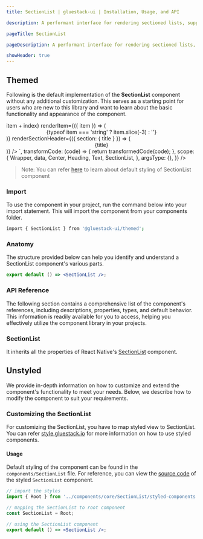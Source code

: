 ```yaml
---
title: SectionList | gluestack-ui | Installation, Usage, and API

description: A performant interface for rendering sectioned lists, supporting the most handy features. It is embedded react-native `SectionList` with all utility props of `gluestack-ui/themed`.

pageTitle: SectionList

pageDescription: A performant interface for rendering sectioned lists, supporting the most handy features. It is embedded react-native `SectionList` with all utility props of `gluestack-ui/themed`

showHeader: true
---
```



<Meta title="React Native Components/SectionList" />


## Themed

Following is the default implementation of the **SectionList** component without any additional customization. This serves as a starting point for users who are new to this library and want to learn about the basic functionality and appearance of the component.

<AppProvider>
  <CodePreview
    showComponentRenderer={true}
    showArgsController={false}
    metaData={{
      code: `
  <Center h="$80" w="100%">
      <SectionList
        minWidth={300}
        mb="$4"
        sections={data}
        keyExtractor={(item, index) => item + index}
        renderItem={({ item }) => (
          <Center py="$4" bg={item}>
            <Text color="$black">
              {typeof item === 'string' ? item.slice(-3) : ''}
            </Text>
          </Center>
        )}
        renderSectionHeader={({ section: { title } }) => (
          <Center>
            <Heading fontSize="$xl" mt="$8" pb="$4">
              {title}
            </Heading>
          </Center>
        )}
      />
    </Center>
`,
      transformCode: (code) => {
        return transformedCode(code);
      },
      scope: {
        Wrapper,
        data,
        Center,
        Heading,
        Text,
        SectionList,
      },
      argsType: {},
    }}
  />
</AppProvider>

<br />

> Note: You can refer [here](https://github.com/gluestack/gluestack-ui/tree/main/packages/themed/src/components/SectionList/styled-components) to learn about default styling of SectionList component

### Import

To use the component in your project, run the command below into your import statement. This will import the component from your components folder.

```bash
import { SectionList } from '@gluestack-ui/themed';
```

### Anatomy

The structure provided below can help you identify and understand a SectionList component's various parts.

```jsx
export default () => <SectionList />;
```

### API Reference

The following section contains a comprehensive list of the component's references, including descriptions, properties, types, and default behavior. This information is readily available for you to access, helping you effectively utilize the component library in your projects.

### SectionList

It inherits all the properties of React Native's [SectionList](https://reactnative.dev/docs/SectionList) component.

## Unstyled

We provide in-depth information on how to customize and extend the component's functionality to meet your needs. Below, we describe how to modify the component to suit your requirements.

### Customizing the SectionList

For customizing the SectionList, you have to map styled view to SectionList. You can refer [style.gluestack.io](https://style.gluestack.io/) for more information on how to use styled components.

#### Usage

Default styling of the component can be found in the `components/SectionList` file. For reference, you can view the [source code](https://github.com/gluestack/gluestack-ui/tree/main/packages/themed/src/components/SectionList/styled-components) of the styled `SectionList` component.

```jsx
// import the styles
import { Root } from '../components/core/SectionList/styled-components';

// mapping the SectionList to root component
const SectionList = Root;

// using the SectionList component
export default () => <SectionList />;
```
